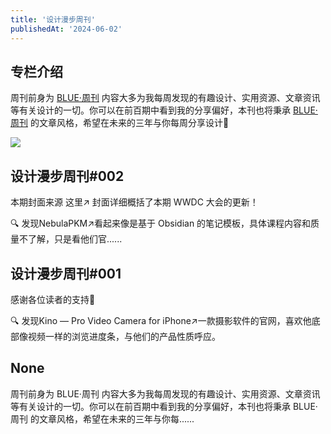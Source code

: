 ```yaml
---
title: '设计漫步周刊'
publishedAt: '2024-06-02'
---
```


## 专栏介绍

周刊前身为 [BLUE·周刊](https://www.yuque.com/hhhhuazi/gwyv4u) 内容大多为我每周发现的有趣设计、实用资源、文章资讯等有关设计的一切。你可以在前百期中看到我的分享偏好，本刊也将秉承 [BLUE·周刊](https://www.yuque.com/hhhhuazi/gwyv4u) 的文章风格，希望在未来的三年与你每周分享设计🎉

![](https://static.xiaobot.net/file/2024-06-10/62424/8d3a087d8ff2b4d15e1dfd4a06674f22.png)

## 设计漫步周刊#002
本期封面来源 这里↗︎ 封面详细概括了本期 WWDC 大会的更新！

🔍 发现NebulaPKM↗︎看起来像是基于 Obsidian 的笔记模板，具体课程内容和质量不了解，只是看他们官......

## 设计漫步周刊#001
感谢各位读者的支持🙏

🔍 发现Kino — Pro Video Camera for iPhone↗︎一款摄影软件的官网，喜欢他底部像视频一样的浏览进度条，与他们的产品性质呼应。

## None
周刊前身为 BLUE·周刊 内容大多为我每周发现的有趣设计、实用资源、文章资讯等有关设计的一切。你可以在前百期中看到我的分享偏好，本刊也将秉承 BLUE·周刊 的文章风格，希望在未来的三年与你每......

